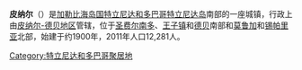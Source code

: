 {{Multiple issues|
{{Unreferenced|time=2020-09-05T07:28:30+00:00}}
{{Expand language|1=en|time=2020-09-22T11:44:16+00:00}}
}}
'''皮纳尔'''（{{lang-en|Penal}}）是[[加勒比海|加勒比海]][[岛国|岛国]][[特立尼达和多巴哥|特立尼达和多巴哥]][[特立尼达岛|特立尼达岛]]南部的一座城镇，行政上由[[皮纳尔-德贝地区|皮纳尔-德贝地区]]管辖，位于[[圣费尔南多_(特立尼达和多巴哥)|圣费尔南多]]、[[王子镇|王子镇]]和[[德贝|德贝]]南部和[[莫鲁加|莫鲁加]]和[[锡帕里亚|锡帕里亚]]北部，始建于约1900年，2011年人口12,281人。

{{TrinidadTobago-geo-stub}}
{{DEFAULTSORT:Penal}}
[[Category:特立尼达和多巴哥聚居地|Category:特立尼达和多巴哥聚居地]]